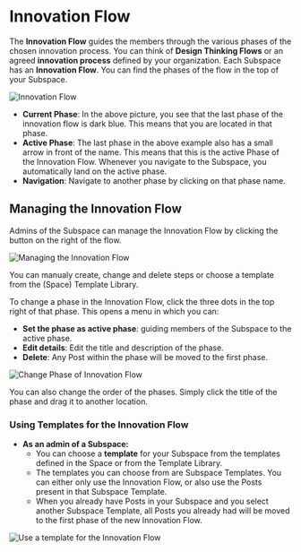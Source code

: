# Innovation Flow
The **Innovation Flow** guides the members through the various phases of the chosen innovation process. You can think of **Design Thinking Flows** or an agreed **innovation process** defined by your organization. Each Subspace has an **Innovation Flow**. You can find the phases of the flow in the top of your Subspace.

![Innovation Flow](/innovation-flow.png)

- **Current Phase**: In the above picture, you see that the last phase of the innovation flow is dark blue. This means that you are located in that phase.
- **Active Phase**: The last phase in the above example also has a small arrow in front of the name. This means that this is the active Phase of the Innovation Flow. Whenever you navigate to the Subspace, you automatically land on the active phase.
- **Navigation**: Navigate to another phase by clicking on that phase name.

## Managing the Innovation Flow

Admins of the Subspace can manage the Innovation Flow by clicking the button on the right of the flow.

![Managing the Innovation Flow](/manage-flow.png)

You can manualy create, change and delete steps or choose a template from the (Space) Template Library.

To change a phase in the Innovation Flow, click the three dots in the top right of that phase. This opens a menu in which you can:
- **Set the phase as active phase**: guiding members of the Subspace to the active phase.
- **Edit details**: Edit the title and description of the phase.
- **Delete**: Any Post within the phase will be moved to the first phase.

![Change Phase of Innovation Flow](/change-phases.png)

You can also change the order of the phases. Simply click the title of the phase and drag it to another location.

### Using Templates for the Innovation Flow

- **As an admin of a Subspace:**
  - You can choose a **template** for your Subspace from the templates defined in the Space or from the Template Library.
  - The templates you can choose from are Subspace Templates. You can either only use the Innovation Flow, or also use the Posts present in that Subspace Template.
  - When you already have Posts in your Subspace and you select another Subspace Template, all Posts you already had will be moved to the first phase of the new Innovation Flow.

![Use a template for the Innovation Flow](/choose-template-innovation-flow.png)